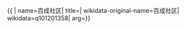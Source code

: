 {{ {{{1|PRC admin/showdata}}}|
name=百成社区|
title=|
wikidata-original-name=百成社区|
wikidata=q101201358|
arg={{{arg|}}}}}